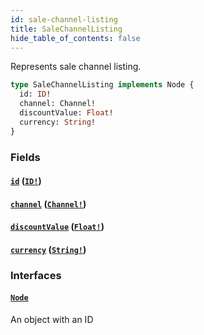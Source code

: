 ```yaml
---
id: sale-channel-listing
title: SaleChannelListing
hide_table_of_contents: false
---
```


Represents sale channel listing.

```graphql
type SaleChannelListing implements Node {
  id: ID!
  channel: Channel!
  discountValue: Float!
  currency: String!
}
```

### Fields

#### [`id`](#) ([`ID!`](../../../developer/api-reference/scalars/id))

#### [`channel`](#) ([`Channel!`](../../../developer/api-reference/objects/channel))

#### [`discountValue`](#) ([`Float!`](../../../developer/api-reference/scalars/float))

#### [`currency`](#) ([`String!`](../../../developer/api-reference/scalars/string))

### Interfaces

#### [`Node`](../../../developer/api-reference/interfaces/node)

An object with an ID

